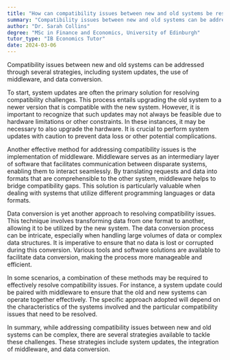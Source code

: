 ```yaml
---
title: "How can compatibility issues between new and old systems be resolved?"
summary: "Compatibility issues between new and old systems can be addressed by implementing system updates, utilizing middleware, and performing data conversion to ensure seamless integration and functionality."
author: "Dr. Sarah Collins"
degree: "MSc in Finance and Economics, University of Edinburgh"
tutor_type: "IB Economics Tutor"
date: 2024-03-06
---
```


Compatibility issues between new and old systems can be addressed through several strategies, including system updates, the use of middleware, and data conversion.

To start, system updates are often the primary solution for resolving compatibility challenges. This process entails upgrading the old system to a newer version that is compatible with the new system. However, it is important to recognize that such updates may not always be feasible due to hardware limitations or other constraints. In these instances, it may be necessary to also upgrade the hardware. It is crucial to perform system updates with caution to prevent data loss or other potential complications.

Another effective method for addressing compatibility issues is the implementation of middleware. Middleware serves as an intermediary layer of software that facilitates communication between disparate systems, enabling them to interact seamlessly. By translating requests and data into formats that are comprehensible to the other system, middleware helps to bridge compatibility gaps. This solution is particularly valuable when dealing with systems that utilize different programming languages or data formats.

Data conversion is yet another approach to resolving compatibility issues. This technique involves transforming data from one format to another, allowing it to be utilized by the new system. The data conversion process can be intricate, especially when handling large volumes of data or complex data structures. It is imperative to ensure that no data is lost or corrupted during this conversion. Various tools and software solutions are available to facilitate data conversion, making the process more manageable and efficient.

In some scenarios, a combination of these methods may be required to effectively resolve compatibility issues. For instance, a system update could be paired with middleware to ensure that the old and new systems can operate together effectively. The specific approach adopted will depend on the characteristics of the systems involved and the particular compatibility issues that need to be resolved.

In summary, while addressing compatibility issues between new and old systems can be complex, there are several strategies available to tackle these challenges. These strategies include system updates, the integration of middleware, and data conversion.
    